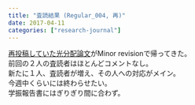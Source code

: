 ```yaml
---
title: "査読結果 (Regular_004, 再)"
date: 2017-04-11
categories: ["research-journal"]
---
```


[再投稿していた光分配論文](https://keachmurakami.github.io/2017/03/11/Pub_photon_share.html)がMinor revisionで帰ってきた。  
前回の２人の査読者はほとんどコメントなし。  
新たに１人、査読者が増え、その人への対応がメイン。  
今週中くらいには終わらせたい。  
学振報告書にはぎりぎり間に合わず。  